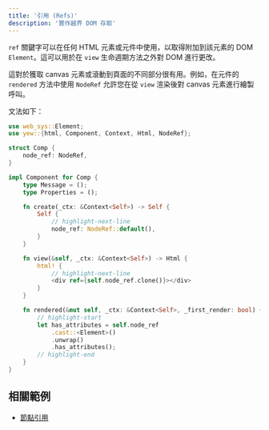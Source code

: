 ```yaml
---
title: '引用 (Refs)'
description: '實作越界 DOM 存取'
---
```


`ref` 關鍵字可以在任何 HTML 元素或元件中使用，以取得附加到該元素的 DOM `Element`。這可以用於在 `view` 生命週期方法之外對 DOM 進行更改。

這對於獲取 canvas 元素或滾動到頁面的不同部分很有用。例如，在元件的 `rendered` 方法中使用 `NodeRef` 允許您在從 `view` 渲染後對 canvas 元素進行繪製呼叫。

文法如下：

```rust
use web_sys::Element;
use yew::{html, Component, Context, Html, NodeRef};

struct Comp {
    node_ref: NodeRef,
}

impl Component for Comp {
    type Message = ();
    type Properties = ();

    fn create(_ctx: &Context<Self>) -> Self {
        Self {
            // highlight-next-line
            node_ref: NodeRef::default(),
        }
    }

    fn view(&self, _ctx: &Context<Self>) -> Html {
        html! {
            // highlight-next-line
            <div ref={self.node_ref.clone()}></div>
        }
    }

    fn rendered(&mut self, _ctx: &Context<Self>, _first_render: bool) {
        // highlight-start
        let has_attributes = self.node_ref
            .cast::<Element>()
            .unwrap()
            .has_attributes();
        // highlight-end
    }
}
```

## 相關範例

- [節點引用](https://github.com/yewstack/yew/tree/master/examples/node_refs)
